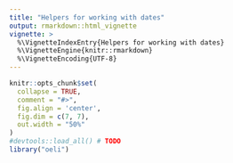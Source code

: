 ```yaml
---
title: "Helpers for working with dates"
output: rmarkdown::html_vignette
vignette: >
  %\VignetteIndexEntry{Helpers for working with dates}
  %\VignetteEngine{knitr::rmarkdown}
  %\VignetteEncoding{UTF-8}
---
```


```r
knitr::opts_chunk$set(
  collapse = TRUE,
  comment = "#>",
  fig.align = 'center', 
  fig.dim = c(7, 7), 
  out.width = "50%"
)
#devtools::load_all() # TODO
library("oeli")
```


